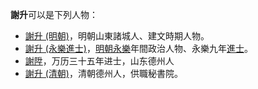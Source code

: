 '''謝升'''可以是下列人物：

* [[謝升_(明朝)|謝升 (明朝)]]，明朝山東諸城人、建文時期人物。
* [[謝升_(永樂進士)|謝升 (永樂進士)]]，[[明朝|明朝]][[永乐_(明朝)|永樂]]年間政治人物、永樂九年[[進士|進士]]。
* [[謝陞|謝陞]]，万历三十五年进士，山东德州人
* [[謝升_(清朝)|謝升 (清朝)]]，清朝德州人，供職秘書院。

{{disambig|S升|Cat=二字谢姓人名消歧义}}